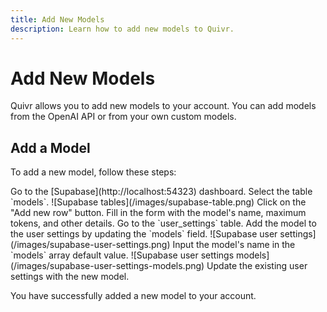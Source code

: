 ```yaml
---
title: Add New Models
description: Learn how to add new models to Quivr.
---
```


#  Add New Models

Quivr allows you to add new models to your account. You can add models from the OpenAI API or from your own custom models.

## Add a Model

To add a new model, follow these steps:

<Steps>
<Step title="Go to supabase">
    Go to the [Supabase](http://localhost:54323) dashboard.
</Step>
<Step title="Select the table models">
    Select the table `models`.
    ![Supabase tables](/images/supabase-table.png)
</Step>
<Step title="Add a new model">
    Click on the "Add new row" button.
</Step>
<Step title="Fill in the form">
    Fill in the form with the model's name, maximum tokens, and other details.
</Step>
<Step title="Go to the user_settings table">
    Go to the `user_settings` table.
</Step>
<Step title="Add the model to the user settings">
    Add the model to the user settings by updating the `models` field.
    ![Supabase user settings](/images/supabase-user-settings.png)
</Step>
<Step title="Input the model's name">
    Input the model's name in the `models` array default value.
    ![Supabase user settings models](/images/supabase-user-settings-models.png)
</Step>
<Step title="Update existing user settings">
    Update the existing user settings with the new model.
</Step>
</Steps>

You have successfully added a new model to your account.


